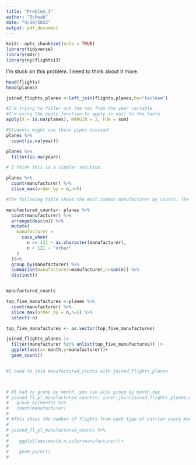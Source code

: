 ```yaml
---
title: "Problem_3"
author: "Schwab"
date: "4/20/2022"
output: pdf_document
---
```


```r
knitr::opts_chunk$set(echo = TRUE)
library(tidyverse)
library(mdsr)
library(nycflights13)

```

I'm stuck on this problem. I need to think about it more. 

```r
head(flights)
head(planes)

joined_flights_planes <-left_join(flights,planes,by="tailnum")
```

```r


#I'm trying to filter out the nas from the year variable
#I'm using the apply function to apply is.na() to the table
apply(X = is.na(planes), MARGIN = 2, FUN = sum)

#Students might use these pipes instead. 
planes %>%
  count(is.na(year))

planes %>%
  filter(is.na(year))

```

```r
# I think this is a simpler solution. 

planes %>%
  count(manufacturer) %>%
  slice_max(order_by = n,n=5)

#The following table shows the most common manufacturer by counts. The case_when() checks to see if the count is larger or smaller than 121 and renames the manufacturer variable appropriately. 

manufactured_counts<- planes %>%
  count(manufacturer) %>%
  arrange(desc(n)) %>%
  mutate(
    manufacturer = 
      case_when(
        n >= 121 ~ as.character(manufacturer),
        n < 121 ~ "other" 
    )
  )%>%
  group_by(manufacturer) %>%
  summarise(manufacturer=manufacturer,n=sum(n)) %>%
  distinct()


manufactured_counts


```

```r

top_five_manufactures <-planes %>%
  count(manufacturer) %>%
  slice_max(order_by = n,n=5) %>%
  select(-n)

top_five_manufactures <- as.vector(top_five_manufactures)

joined_flights_planes |>
  filter(manufacturer %in% unlist(top_five_manufactures)) |>
  ggplot(aes(x= month,y=manufacturer))+
  geom_count()
  

#I need to join manufactured_counts with joined_flights_planes 



# #I had to group by month, you can also group by month,day 
# joined_fl_pl_manufactured_counts<- inner_join(joined_flights_planes,manufactured_counts,by="manufacturer") %>%
#   group_by(month) %>%
#   count(manufacturer)
# 
# #This shows the number of flights from each type of carrier every month. I think this answers the question. 
# 
# joined_fl_pl_manufactured_counts %>%
#    
#    ggplot(aes(month,n,color=manufacturer))+
#    
#    geom_point()
#    
```

```r

```